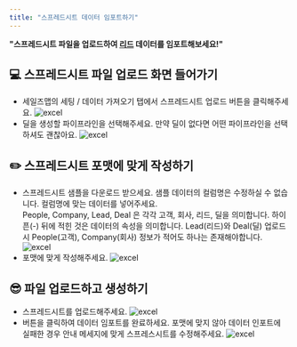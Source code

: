 ```yaml
---
title: "스프레드시트 데이터 임포트하기"
---
```


**"스프레드시트 파일을 업로드하여 [리드]() 데이터를 임포트해보세요!"**

## 💻 스프레드시트 파일 업로드 화면 들어가기
- 세일즈맵의 세팅 / 데이터 가져오기 탭에서 스프레드시트 업로드 버튼을 클릭해주세요.
![excel](/images/feature/lead/excel/feature:excel_1.png)
- 딜을 생성할 파이프라인을 선택해주세요.
<Tip>만약 딜이 없다면 어떤 파이프라인을 선택하셔도 괜찮아요.</Tip>
![excel](/images/feature/lead/excel/feature:excel_2.png)

## ✏️ 스프레드시트 포맷에 맞게 작성하기
- 스프레드시트 샘플을 다운로드 받으세요. 
<Tip>샘플 데이터의 컬럼명은 수정하실 수 없습니다. 컬럼명에 맞는 데이터를 넣어주세요.<br/> People, Company, Lead, Deal 은 각각 고객, 회사, 리드, 딜을 의미합니다. 하이픈(-) 뒤에 적힌 것은 데이터의 속성을 의미합니다.</Tip>
<Tip>Lead(리드)와 Deal(딜) 업로드시 People(고객), Company(회사) 정보가 적어도 하나는 존재해야합니다.</Tip>
![excel](/images/feature/lead/excel/feature:excel_3.png)
- 포맷에 맞게 작성해주세요.
![excel](/images/feature/lead/excel/feature:excel_4.png)

## 😎 파일 업로드하고 생성하기
- 스프레드시트를 업로드해주세요.
![excel](/images/feature/lead/excel/feature:excel_5.png)
- 버튼을 클릭하여 데이터 임포트를 완료하세요. 포맷에 맞지 않아 데이터 인포트에 실패한 경우 안내 메세지에 맞게 스프레스시트를 수정해주세요.
![excel](/images/feature/lead/excel/feature:excel_6.png)